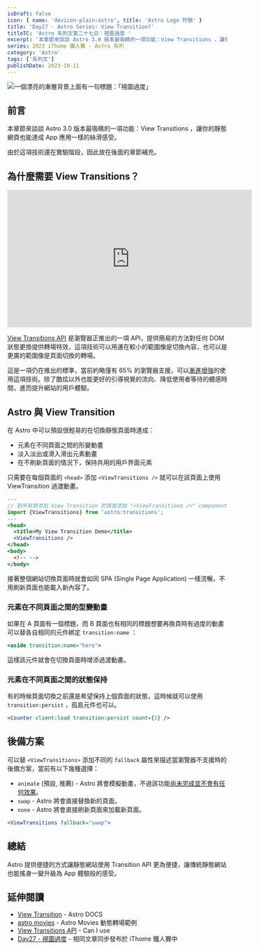 ```yaml
---
isDraft: false
icon: { name: 'devicon-plain:astro', title: 'Astro Logo 符號' }
title: 'Day27 - Astro Series: View Transition?'
titleTC: 'Astro 系列文第二十七日：視圖過度 '
excerpt: '本章節來談談 Astro 3.0 版本最吸睛的一項功能：View Transitions ，讓你的靜態網頁也能達成 App 應用一樣的絲滑感受。由於這項技術還在實驗階段，因此放在後面的章節補充。View Transitions API 是瀏覽器正推出的一項 API，提供簡易的方法對任何 DOM 狀態更換提供轉場特效。'
series: 2023 iThome 鐵人賽 - Astro 系列
category: 'Astro'
tags: ['系列文']
publishDate: 2023-10-11
---
```


![一個漂亮的漸層背景上面有一句標題：「視圖過度」](./day27-view-transition.webp)

## 前言

本章節來談談 Astro 3.0 版本最吸睛的一項功能：View Transitions ，讓你的靜態網頁也能達成 App 應用一樣的絲滑感受。

由於這項技術還在實驗階段，因此放在後面的章節補充。

## 為什麼需要 View Transitions？

<iframe
  width="560"
  height="315"
  src="https://www.youtube-nocookie.com/embed/JCJUPJ_zDQ4?si=ixkIc_ef6z-LhupD&amp;controls=0"
  title="YouTube video player"
  frameborder="0"
  allow="accelerometer; autoplay; clipboard-write; encrypted-media; gyroscope; picture-in-picture; web-share"
  allowfullscreen
></iframe>

[View Transitions API](https://developer.chrome.com/docs/web-platform/view-transitions/) 是瀏覽器正推出的一項 API，提供簡易的方法對任何 DOM 狀態更換提供轉場特效，這項技術可以用運在較小的範圍像是切換內容，也可以是更廣的範圍像是頁面切換的轉場。

這是一項仍在推出的標準，當前約略僅有 65% 的瀏覽器支援，可以[漸進增強](https://developer.mozilla.org/zh-TW/docs/Glossary/Progressive_Enhancement)的使用這項技術。除了酷炫以外也能更好的引導視覺的流向、降低使用者等待的體感時間，進而提升網站的用戶體驗。

## Astro 與 View Transition

在 Astro 中可以預設很輕易的在切換靜態頁面時達成：

- 元素在不同頁面之間的形變動畫
- 淡入淡出或滑入滑出元素動畫
- 在不刷新頁面的情況下，保持共用的用戶界面元素

只需要在每個頁面的 `<head>` 添加 `<ViewTransitions />` 就可以在該頁面上使用 ViewTransition 過渡動畫。

```jsx
---
// 對所有想添加 View Transition 的頁面添加 "<ViewTransitions />" component
import {ViewTransitions} from 'astro:transitions';
---
<head>
  <title>My View Transition Demo</title>
  <ViewTransitions />
</head>
<body>
  <!-- -->
</body>
```

接著整個網站切換頁面時就會如同 SPA (Single Page Application) 一樣流暢，不用刷新頁面也能載入新內容了。

### 元素在不同頁面之間的型變動畫

如果在 A 頁面有一個標題，而 B 頁面也有相同的標題想要再換頁時有過度的動畫可以替各自相同的元件綁定 `transition:name` ：

```jsx
<aside transition:name="hero">
```

這樣該元件就會在切換頁面時增添過渡動畫。

### 元素在不同頁面之間的狀態保持

有的時候頁面切換之前還是希望保持上個頁面的狀態，這時候就可以使用 `transition:persist` ，孤島元件也可以。

```jsx
<Counter client:load transition:persist count={5} />
```

## 後備方案

可以替 `<ViewTransitions>` 添加不同的 `fallback` 屬性來描述當瀏覽器不支援時的後備方案，當前有以下幾種選擇：

- `animate` (預設, 推薦) - Astro 將會模擬動畫，不過該功能[尚未完成並不會有任何效果](https://github.com/withastro/astro/issues/8301#issuecomment-1699546688)。
- `swap` - Astro 將會直接替換新的頁面。
- `none` - Astro 將會直接刷新頁面來加載新頁面。

```jsx
<ViewTransitions fallback="swap">
```

## 總結

Astro 提供便捷的方式讓靜態網站使用 Transition API 更為便捷，讓傳統靜態網站也能搖身一變升級為 App 體驗般的感受。

## 延伸閱讀

- [View Transition](https://docs.astro.build/en/guides/view-transitions/) - Astro DOCS
- [astro movies](https://astro-movies.pages.dev/movies/615656) - Astro Movies 動態轉場範例
- [View Transitions API](https://caniuse.com/view-transitions) - Can I use
- [Day27 - 視圖過度](https://ithelp.ithome.com.tw/articles/10338720) - 相同文章同步發布於 iThome 鐵人賽中

